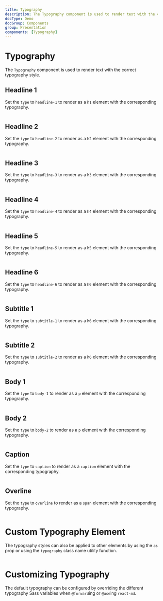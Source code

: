 ```yaml
---
title: Typography
description: The Typography component is used to render text with the correct typography style. This includes h1, h2, h3, h4, h5, h6, p, and caption elements.
docType: Demo
docGroup: Components
group: Presentation
components: [Typography]
---
```


# Typography

The `Typography` component is used to render text with the correct typography style.

## Headline 1

Set the `type` to `headline-1` to render as a `h1` element with the corresponding typography.

```demo source="./Headline1Example.tsx"

```

## Headline 2

Set the `type` to `headline-2` to render as a `h2` element with the corresponding typography.

```demo source="./Headline2Example.tsx"

```

## Headline 3

Set the `type` to `headline-3` to render as a `h3` element with the corresponding typography.

```demo source="./Headline3Example.tsx"

```

## Headline 4

Set the `type` to `headline-4` to render as a `h4` element with the corresponding typography.

```demo source="./Headline4Example.tsx"

```

## Headline 5

Set the `type` to `headline-5` to render as a `h5` element with the corresponding typography.

```demo source="./Headline5Example.tsx"

```

## Headline 6

Set the `type` to `headline-6` to render as a `h6` element with the corresponding typography.

```demo source="./Headline6Example.tsx"

```

## Subtitle 1

Set the `type` to `subtitle-1` to render as a `h6` element with the corresponding typography.

```demo source="./Subtitle1Example.tsx"

```

## Subtitle 2

Set the `type` to `subtitle-2` to render as a `h6` element with the corresponding typography.

```demo source="./Subtitle2Example.tsx"

```

## Body 1

Set the `type` to `body-1` to render as a `p` element with the corresponding typography.

```demo source="./Body1Example.tsx"

```

## Body 2

Set the `type` to `body-2` to render as a `p` element with the corresponding typography.

```demo source="./Body2Example.tsx"

```

## Caption

Set the `type` to `caption` to render as a `caption` element with the corresponding typography.

```demo source="./CaptionExample.tsx"

```

## Overline

Set the `type` to `overline` to render as a `span` element with the corresponding typography.

```demo source="./OverlineExample.tsx"

```

# Custom Typography Element

The typography styles can also be applied to other elements by using the `as`
prop or using the `typography` class name utility function.

```demo source="./CustomTypographyElement.tsx"

```

# Customizing Typography

The default typography can be configured by overriding the different typography
Sass variables when `@forward`ing or `@use`ing `react-md`.

```demo source="./CustomizingTypographyExample.tsx"

```
